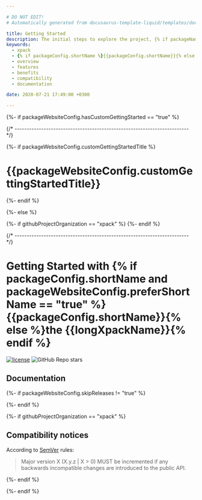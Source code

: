 ```yaml
---

# DO NOT EDIT!
# Automatically generated from docusaurus-template-liquid/templates/docusaurus.

title: Getting Started
description: The initial steps to explore the project, {% if packageName == "xpm" or isXpackBinary == "true" %}including what xpm packets are, {% endif %}the project's features, benefits, compatibility, and available documentation.
keywords:
  - xpack
  - {% if packageConfig.shortName %}{{packageConfig.shortName}}{% else %}{{packageName}}{% endif %}
  - overview
  - features
  - benefits
  - compatibility
  - documentation

date: 2020-07-21 17:49:00 +0300

---
```


{%- if packageWebsiteConfig.hasCustomGettingStarted == "true" %}


{/* ------------------------------------------------------------------------ */}

{%- if packageWebsiteConfig.customGettingStartedTitle %}

# {{packageWebsiteConfig.customGettingStartedTitle}}

{%- endif %}

<ProjectContent />

{%- else %}



{%- if githubProjectOrganization == "xpack" %}
{%- endif %}


{/* ------------------------------------------------------------------------ */}

# Getting Started with {% if packageConfig.shortName and packageWebsiteConfig.preferShortName == "true" %}{{packageConfig.shortName}}{% else %}the {{longXpackName}}{% endif %}

[![license](https://img.shields.io/github/license/{{githubProjectOrganization}}/{{githubProjectName}})](https://github.com/{{githubProjectOrganization}}/{{githubProjectName}}/blob/{{branchMain}}/LICENSE)
![GitHub Repo stars](https://img.shields.io/github/stars/{{githubProjectOrganization}}/{{githubProjectName}})

<UserDeveloperMaintainer />

<Content />

<Status />

## Documentation

<Documentation/>

<ReleaseSchedule/>

{%- if packageWebsiteConfig.skipReleases != "true" %}

<Releases />

{%- endif %}

<ChangeLog />

<SupportAndFeedback />

{%- if githubProjectOrganization == "xpack" %}

## Compatibility notices

According to [SemVer](https://semver.org) rules:

> Major version X (X.y.z | X > 0) MUST be incremented if any
backwards incompatible changes are introduced to the public API.

<CompatibilityNotices />

{%- endif %}

<License />

<Credits />

<MoreCredits />

<EnjoyedUsing />

{%- endif %}
